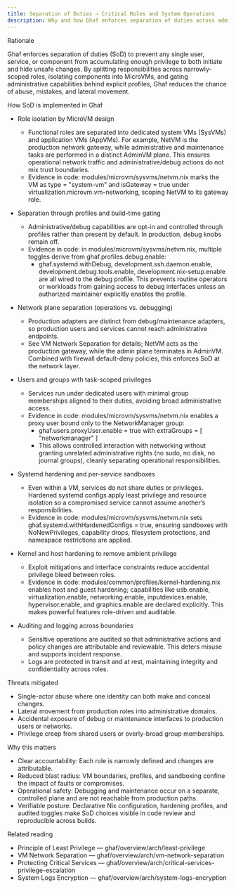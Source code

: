 ```yaml
---
title: Separation of Duties — Critical Roles and System Operations
description: Why and how Ghaf enforces separation of duties across administrative, operational, and application roles using profiles, VM boundaries, users/groups, and hardening.
---
```


Rationale

Ghaf enforces separation of duties (SoD) to prevent any single user, service, or component from accumulating enough privilege to both initiate and hide unsafe changes. By splitting responsibilities across narrowly-scoped roles, isolating components into MicroVMs, and gating administrative capabilities behind explicit profiles, Ghaf reduces the chance of abuse, mistakes, and lateral movement.

How SoD is implemented in Ghaf

- Role isolation by MicroVM design
  - Functional roles are separated into dedicated system VMs (SysVMs) and application VMs (AppVMs). For example, NetVM is the production network gateway, while administrative and maintenance tasks are performed in a distinct AdminVM plane. This ensures operational network traffic and administrative/debug actions do not mix trust boundaries.
  - Evidence in code: modules/microvm/sysvms/netvm.nix marks the VM as type = "system-vm" and isGateway = true under virtualization.microvm.vm-networking, scoping NetVM to its gateway role.

- Separation through profiles and build-time gating
  - Administrative/debug capabilities are opt-in and controlled through profiles rather than present by default. In production, debug knobs remain off.
  - Evidence in code: in modules/microvm/sysvms/netvm.nix, multiple toggles derive from ghaf.profiles.debug.enable:
    - ghaf.systemd.withDebug, development.ssh.daemon.enable, development.debug.tools.enable, development.nix-setup.enable are all wired to the debug profile. This prevents routine operators or workloads from gaining access to debug interfaces unless an authorized maintainer explicitly enables the profile.

- Network plane separation (operations vs. debugging)
  - Production adapters are distinct from debug/maintenance adapters, so production users and services cannot reach administrative endpoints.
  - See VM Network Separation for details; NetVM acts as the production gateway, while the admin plane terminates in AdminVM. Combined with firewall default-deny policies, this enforces SoD at the network layer.

- Users and groups with task-scoped privileges
  - Services run under dedicated users with minimal group memberships aligned to their duties, avoiding broad administrative access.
  - Evidence in code: modules/microvm/sysvms/netvm.nix enables a proxy user bound only to the NetworkManager group:
    - ghaf.users.proxyUser.enable = true with extraGroups = [ "networkmanager" ]
    - This allows controlled interaction with networking without granting unrelated administrative rights (no sudo, no disk, no journal groups), cleanly separating operational responsibilities.

- Systemd hardening and per-service sandboxes
  - Even within a VM, services do not share duties or privileges. Hardened systemd configs apply least privilege and resource isolation so a compromised service cannot assume another’s responsibilities.
  - Evidence in code: modules/microvm/sysvms/netvm.nix sets ghaf.systemd.withHardenedConfigs = true, ensuring sandboxes with NoNewPrivileges, capability drops, filesystem protections, and namespace restrictions are applied.

- Kernel and host hardening to remove ambient privilege
  - Exploit mitigations and interface constraints reduce accidental privilege bleed between roles.
  - Evidence in code: modules/common/profiles/kernel-hardening.nix enables host and guest hardening; capabilities like usb.enable, virtualization.enable, networking.enable, inputdevices.enable, hypervisor.enable, and graphics.enable are declared explicitly. This makes powerful features role-driven and auditable.

- Auditing and logging across boundaries
  - Sensitive operations are audited so that administrative actions and policy changes are attributable and reviewable. This deters misuse and supports incident response.
  - Logs are protected in transit and at rest, maintaining integrity and confidentiality across roles.

Threats mitigated

- Single-actor abuse where one identity can both make and conceal changes.
- Lateral movement from production roles into administrative domains.
- Accidental exposure of debug or maintenance interfaces to production users or networks.
- Privilege creep from shared users or overly-broad group memberships.

Why this matters

- Clear accountability: Each role is narrowly defined and changes are attributable.
- Reduced blast radius: VM boundaries, profiles, and sandboxing confine the impact of faults or compromises.
- Operational safety: Debugging and maintenance occur on a separate, controlled plane and are not reachable from production paths.
- Verifiable posture: Declarative Nix configuration, hardening profiles, and audited toggles make SoD choices visible in code review and reproducible across builds.

Related reading

- Principle of Least Privilege — ghaf/overview/arch/least-privilege
- VM Network Separation — ghaf/overview/arch/vm-network-separation
- Protecting Critical Services — ghaf/overview/arch/critical-services-privilege-escalation
- System Logs Encryption — ghaf/overview/arch/system-logs-encryption
